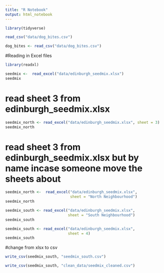 ```yaml
---
title: "R Notebook"
output: html_notebook
---
```


```r
library(tidyverse)
```
```r
read_csv("data/dog_bites.csv")
```
```r
dog_bites <- read_csv("data/dog_bites.csv")
```

#Reading in Excel files

```r
library(readxl)
```

```r
seedmix <-  read_excel("data/edinburgh_seedmix.xlsx")
seedmix
```
# read sheet 3 from edinburgh_seedmix.xlsx
```r
seedmix_north <- read_excel("data/edinburgh_seedmix.xlsx", sheet = 3)
seedmix_north
```
# read sheet 3 from edinburgh_seedmix.xlsx but by name incase someone move the sheets about
```r
seedmix_north <-  read_excel("data/edinburgh_seedmix.xlsx",
                             sheet = "North Neighbourhood")
seedmix_north
```

```r
seedmix_south <- read_excel("data/edinburgh_seedmix.xlsx", 
                            sheet = "South Neighbourhood")
seedmix_south
```

```r
seedmix_south <- read_excel("data/edinburgh_seedmix.xlsx",
                            sheet = 4)
seedmix_south
```
#change from xlsx to csv
```r
write_csv(seedmix_south, "seedmix_south.csv")
```

```r
write_csv(seedmix_south, "clean_data/seedmix_cleaned.csv")
```

